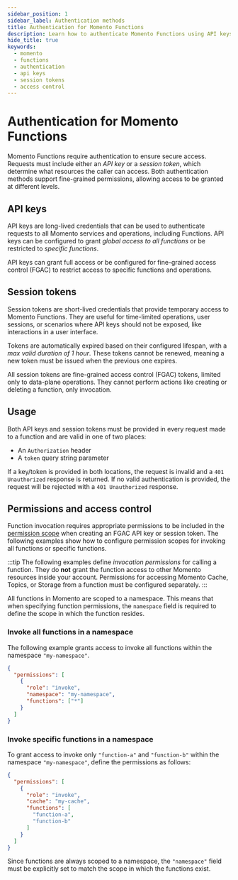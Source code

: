 ```yaml
---
sidebar_position: 1
sidebar_label: Authentication methods
title: Authentication for Momento Functions
description: Learn how to authenticate Momento Functions using API keys or session tokens.
hide_title: true
keywords:
  - momento
  - functions
  - authentication
  - api keys
  - session tokens
  - access control
---
```


# Authentication for Momento Functions

Momento Functions require authentication to ensure secure access. Requests must include either an *API key* or a *session token*, which determine what resources the caller can access. Both authentication methods support fine-grained permissions, allowing access to be granted at different levels.

## API keys
API keys are long-lived credentials that can be used to authenticate requests to all Momento services and operations, including Functions. API keys can be configured to grant *global access to all functions* or be restricted to *specific functions*.

API keys can grant full access or be configured for fine-grained access control (FGAC) to restrict access to specific functions and operations.

## Session tokens
Session tokens are short-lived credentials that provide temporary access to Momento Functions. They are useful for time-limited operations, user sessions, or scenarios where API keys should not be exposed, like interactions in a user interface.

Tokens are automatically expired based on their configured lifespan, with a *max valid duration of 1 hour*. These tokens cannot be renewed, meaning a new token must be issued when the previous one expires.

All session tokens are fine-grained access control (FGAC) tokens, limited only to data-plane operations. They cannot perform actions like creating or deleting a function, only invocation.

## Usage

Both API keys and session tokens must be provided in every request made to a function and are valid in one of two places:

* An `Authorization` header
* A `token` query string parameter

If a key/token is provided in both locations, the request is invalid and a `401 Unauthorized` response is returned. If no valid authentication is provided, the request will be rejected with a `401 Unauthorized` response.

## Permissions and access control

Function invocation requires appropriate permissions to be included in the [permission scope](/api/authentication/permissions#scope) when creating an FGAC API key or session token. The following examples show how to configure permission scopes for invoking all functions or specific functions.

:::tip
The following examples define *invocation permissions* for calling a function. They do **not** grant the function access to other Momento resources inside your account. Permissions for accessing Momento Cache, Topics, or Storage from a function must be configured separately.
:::

All functions in Momento are scoped to a namespace. This means that when specifying function permissions, the `namespace` field is required to define the scope in which the function resides.

### Invoke all functions in a namespace
The following example grants access to invoke all functions within the namespace `"my-namespace"`.

```JSON
{
  "permissions": [
    {
      "role": "invoke",
      "namespace": "my-namespace",
      "functions": ["*"]
    }
  ]
}
```

### Invoke specific functions in a namespace
To grant access to invoke only `"function-a"` and `"function-b"` within the namespace `"my-namespace"`, define the permissions as follows:

```JSON
{
  "permissions": [
    {
      "role": "invoke",
      "cache": "my-cache",
      "functions": [
        "function-a",
        "function-b"
      ]
    }
  ]
}
```

Since functions are always scoped to a namespace, the `"namespace"` field must be explicitly set to match the scope in which the functions exist.

